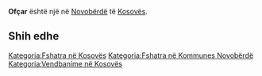 {{Fshat në 
 | Emri                = Ofçar
 | EmriAlt                = 
 | NAME_SHORT_FORM=      
 | NAME_GENERIC=      
 | NAME_SORT_NAME_RO=      OFCAR
 | FULL_NAME_RO = Ofçar
 | FULL_NAME_ND_RO=Ofcar
 | SORT_NAME_RG=OFCAR
 | FULL_NAME_RG=Ofçar
 | FULL_NAME_ND_RG=Ofcar
 | SRP_NAME_SHORT_FORM=      
 | SRP_NAME_GENERIC=      
 | SRP_NAME_SORT_NAME_RO=      
 | SRP_FULL_NAME_RO = 
 | SRP_FULL_NAME_ND_RO=
 | SRP_SORT_NAME_RG=
 | SRP_FULL_NAME_RG=
 | SRP_FULL_NAME_ND_RG=
 | Emri (Rasa dhanore) = 
 | Figura              = 
 | Shteti              = Kosovo
 | Komuna              = Novobërdë
 | Kodi postar         = 
 | Sipërfaqja          = 

 | Popullsia           = 

 | Regj. i popullsisë  = 
 | Dend. e popullsisë  = 
 | Faqja zyrtare       = 
 <!--- Koordinatat ----> 
 | Gjerësia            = 43.014167
 | Gjatësia            = 20.906944
 | Lartësia            = 
}}
'''Ofçar''' është një [[]] në [[Novobërdë]] të [[Kosovës]].

<!-- == Gjeografia == -->
<!-- == Historia == -->
<!-- == Demografia == -->
== Shih edhe ==
{{Komuna Novobërdë}}
{{Kosovo-Administrata-Cung}}

[[Kategoria:Fshatra në Kosovës]]
[[Kategoria:Fshatra në Kommunes Novobërdë]]
[[Kategoria:Vendbanime në Kosovës]]